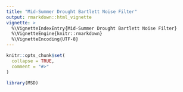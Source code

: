 ```yaml
---
title: "Mid-Summer Drought Bartlett Noise Filter"
output: rmarkdown::html_vignette
vignette: >
  %\VignetteIndexEntry{Mid-Summer Drought Bartlett Noise Filter}
  %\VignetteEngine{knitr::rmarkdown}
  %\VignetteEncoding{UTF-8}
---
```


```r
knitr::opts_chunk$set(
  collapse = TRUE,
  comment = "#>"
)
```

```r
library(MSD)
```

